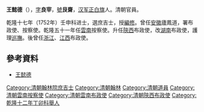 '''王懿德'''（{{bd|?||?|}}），[[表字|字]]'''良宰'''，[[號|號]]'''艮齋'''，[[汉军|汉军]][[正白旗|正白旗]]人。清朝官員。

乾隆十七年（1752年）壬申科进士，選庶吉士，授[[編修|編修]]。曾任[[安徽|安徽]]廬鳳道，署布政使、按察使。乾隆五十一年任[[雲南|雲南]]按察使。升任[[陝西|陝西]]布政使，改[[湖南|湖南]]布政使，護理[[巡撫|巡撫]]。後曾任[[浙江|浙江]]、[[江西|江西]]布政使。

==參考資料==
*[http://archive.ihp.sinica.edu.tw/ttscgi/ttsquery?0:0:mctauac:TM%3D%A4%FD%C5t%BCw 王懿德] {{Wayback|url=http://archive.ihp.sinica.edu.tw/ttscgi/ttsquery?0:0:mctauac:TM%3D%A4%FD%C5t%BCw |date=20051217230229 }}

{{乾隆十七年壬申恩科殿試金榜}}
{{DEFAULTSORT:Wang王}}
[[Category:清朝翰林院庶吉士|Category:清朝翰林院庶吉士]]
[[Category:清朝翰林|Category:清朝翰林]]
[[Category:清朝道員|Category:清朝道員]]
[[Category:清朝雲南按察使|Category:清朝雲南按察使]]
[[Category:清朝雲南布政使|Category:清朝雲南布政使]]
[[Category:清朝陝西布政使|Category:清朝陝西布政使]]
[[Category:乾隆十二年丁卯科舉人|Category:乾隆十二年丁卯科舉人]]